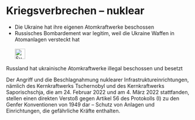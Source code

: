 # Kriegsverbrechen – nuklear {#sec-warcrimes-nuclear}

::: {.callout-caution title=„Myth“}
- Die Ukraine hat ihre eigenen Atomkraftwerke beschossen
- Russisches Bombardement war legitim, weil die Ukraine Waffen in Atomanlagen versteckt hat
[<br></br>![Suche nach Stichwort in EUvsDisinfo](../all_common_img/EUvsDisinfo_400x240.jpg){height=2em}](https://euvsdisinfo.eu/disinformation-cases/?text=war%20crimes%20(nuclear%7Catom%7CZaporizhzhia%7CChernobyl)&sort=relevance)
:::

::: {.callout-tip title=„Truth“}
Russland hat ukrainische Atomkraftwerke illegal beschossen und besetzt
:::

Der Angriff und die Beschlagnahmung nuklearer Infrastruktureinrichtungen, nämlich des Kernkraftwerks Tschernobyl und des Kernkraftwerks Saporischschja, die am 24\. Februar 2022 und am 4\. März 2022 stattfanden, stellen einen direkten Verstoß gegen Artikel 56 des Protokolls (I) zu den Genfer Konventionen von 1949 dar – Schutz von Anlagen und Einrichtungen, die gefährliche Kräfte enthalten. 

